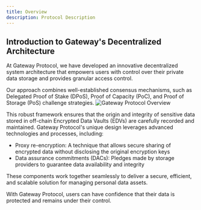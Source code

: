 ```yaml
---
title: Overview
description: Protocol Description
---
```


## Introduction to Gateway's Decentralized Architecture

At Gateway Protocol, we have developed an innovative decentralized system architecture that empowers users with control over their private data storage and provides granular access control.


Our approach combines well-established consensus mechanisms, such as Delegated Proof of Stake (DPoS), Proof of Capacity (PoC), and Proof of Storage (PoS) challenge strategies.
![Gateway Protocol Overview](/assets/protocol-architecture/overview.png)

This robust framework ensures that the origin and integrity of sensitive data stored in off-chain Encrypted Data Vaults (EDVs) are carefully recorded and maintained. Gateway Protocol's unique design leverages advanced technologies and processes, including:

- Proxy re-encryption: A technique that allows secure sharing of encrypted data without disclosing the original encryption keys
- Data assurance commitments (DACs): Pledges made by storage providers to guarantee data availability and integrity

These components work together seamlessly to deliver a secure, efficient, and scalable solution for managing personal data assets.

With Gateway Protocol, users can have confidence that their data is protected and remains under their control.
